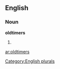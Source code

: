 ==English==

===Noun===
'''oldtimers'''

# {{plural of|[[oldtimer]]}}

[[Category:English plurals]]

[[ar:oldtimers]]